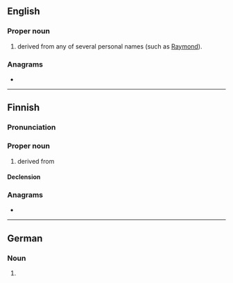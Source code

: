 {{also|raine|rainé|Raîne}}
==English==

===Proper noun===
{{en-proper noun}}

# {{surname|en|from=given names}} derived from any of several personal names (such as [[Raymond]]).

===Anagrams===
* {{anagrams|en|a=aeinr|Arnie|Neira|Neria|ernai}}

----

==Finnish==

===Pronunciation===
{{fi-pronunciation}}

===Proper noun===
{{fi-proper noun}}

# {{given name|fi|male}} derived from {{der|fi|de|Rainer}}

====Declension====
{{fi-decl-nalle|Rain|||a}}

===Anagrams===
* {{anagrams|fi|a=aeinr|Arien|riena}}

----

==German==

===Noun===
{{head|de|noun form}}

# {{inflection of|de|Rain||nom//gen//acc|p|;|dat|s}}